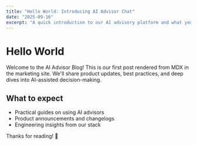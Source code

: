 ```yaml
---
title: "Hello World: Introducing AI Advisor Chat"
date: "2025-09-16"
excerpt: "A quick introduction to our AI advisory platform and what you can expect on this blog."
---
```


# Hello World

Welcome to the AI Advisor Blog! This is our first post rendered from MDX in the marketing site. We'll share product updates, best practices, and deep dives into AI-assisted decision-making.

## What to expect

- Practical guides on using AI advisors
- Product announcements and changelogs
- Engineering insights from our stack

Thanks for reading! 🎉

